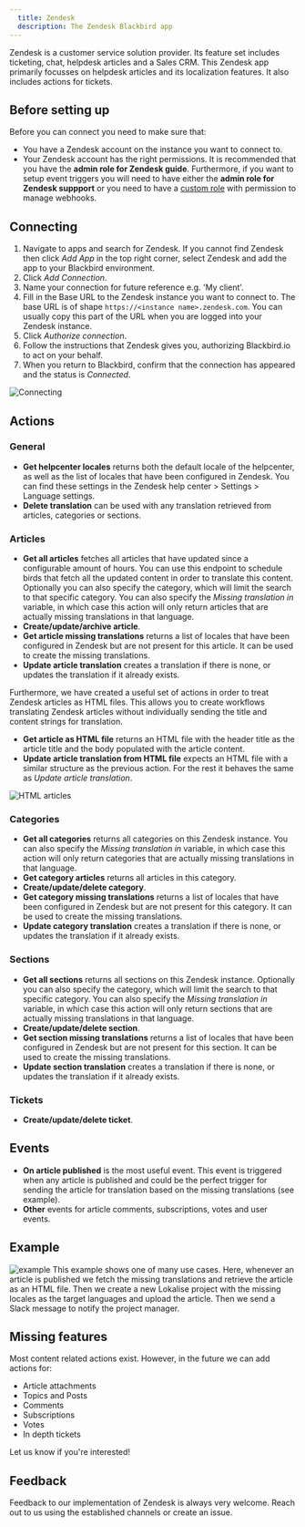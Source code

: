 ```yaml
---
  title: Zendesk
  description: The Zendesk Blackbird app
---
```


<LinkCard title="View on Github" target="_blank" href="https://github.com/bb-io/Zendesk" icon="github" />

Zendesk is a customer service solution provider. Its feature set includes ticketing, chat, helpdesk articles and a Sales CRM. This Zendesk app primarily focusses on helpdesk articles and its localization features. It also includes actions for tickets.

## Before setting up

Before you can connect you need to make sure that:

- You have a Zendesk account on the instance you want to connect to.
- Your Zendesk account has the right permissions. It is recommended that you have the **admin role for Zendesk guide**. Furthermore, if you want to setup event triggers you will need to have either the **admin role for Zendesk suppport** or you need to have a [custom role](https://support.zendesk.com/hc/en-us/articles/4408882153882-Creating-custom-roles-and-assigning-agents#topic_cxn_hig_bd) with permission to manage webhooks.

## Connecting

1. Navigate to apps and search for Zendesk. If you cannot find Zendesk then click _Add App_ in the top right corner, select Zendesk and add the app to your Blackbird environment.
2. Click _Add Connection_.
3. Name your connection for future reference e.g. 'My client'.
4. Fill in the Base URL to the Zendesk instance you want to connect to. The base URL is of shape `https://<instance name>.zendesk.com`. You can usually copy this part of the URL when you are logged into your Zendesk instance.
5. Click _Authorize connection_.
6. Follow the instructions that Zendesk gives you, authorizing Blackbird.io to act on your behalf.
7. When you return to Blackbird, confirm that the connection has appeared and the status is _Connected_.

![Connecting](https://raw.githubusercontent.com/bb-io/Zendesk/main/image/README/1692612174111.png)

## Actions

### General

- **Get helpcenter locales** returns both the default locale of the helpcenter, as well as the list of locales that have been configured in Zendesk. You can find these settings in the Zendesk help center > Settings > Language settings.
- **Delete translation** can be used with any translation retrieved from articles, categories or sections.

### Articles

- **Get all articles** fetches all articles that have updated since a configurable amount of hours. You can use this endpoint to schedule birds that fetch all the updated content in order to translate this content. Optionally you can also specify the category, which will limit the search to that specific category. You can also specify the _Missing translation in_ variable, in which case this action will only return articles that are actually missing translations in that language.
- **Create/update/archive article**.
- **Get article missing translations** returns a list of locales that have been configured in Zendesk but are not present for this article. It can be used to create the missing translations.
- **Update article translation** creates a translation if there is none, or updates the translation if it already exists.

Furthermore, we have created a useful set of actions in order to treat Zendesk articles as HTML files. This allows you to create workflows translating Zendesk articles without individually sending the title and content strings for translation.

- **Get article as HTML file** returns an HTML file with the header title as the article title and the body populated with the article content.
- **Update article translation from HTML file** expects an HTML file with a similar structure as the previous action. For the rest it behaves the same as _Update article translation_.

![HTML articles](https://raw.githubusercontent.com/bb-io/Zendesk/main/image/README/1692613846802.png)

### Categories

- **Get all categories** returns all categories on this Zendesk instance. You can also specify the _Missing translation in_ variable, in which case this action will only return categories that are actually missing translations in that language.
- **Get category articles** returns all articles in this category.
- **Create/update/delete category**.
- **Get category missing translations** returns a list of locales that have been configured in Zendesk but are not present for this category. It can be used to create the missing translations.
- **Update category translation** creates a translation if there is none, or updates the translation if it already exists.

### Sections

- **Get all sections** returns all sections on this Zendesk instance. Optionally you can also specify the category, which will limit the search to that specific category. You can also specify the _Missing translation in_ variable, in which case this action will only return sections that are actually missing translations in that language.
- **Create/update/delete section**.
- **Get section missing translations** returns a list of locales that have been configured in Zendesk but are not present for this section. It can be used to create the missing translations.
- **Update section translation** creates a translation if there is none, or updates the translation if it already exists.

### Tickets

- **Create/update/delete ticket**.

## Events

- **On article published** is the most useful event. This event is triggered when any article is published and could be the perfect trigger for sending the article for translation based on the missing translations (see example).
- **Other** events for article comments, subscriptions, votes and user events.

## Example

![example](https://raw.githubusercontent.com/bb-io/Zendesk/main/image/README/1692615904702.png)
This example shows one of many use cases. Here, whenever an article is published we fetch the missing translations and retrieve the article as an HTML file. Then we create a new Lokalise project with the missing locales as the target languages and upload the article. Then we send a Slack message to notify the project manager.

## Missing features

Most content related actions exist. However, in the future we can add actions for:

- Article attachments
- Topics and Posts
- Comments
- Subscriptions
- Votes
- In depth tickets

Let us know if you're interested!

## Feedback

Feedback to our implementation of Zendesk is always very welcome. Reach out to us using the established channels or create an issue.

